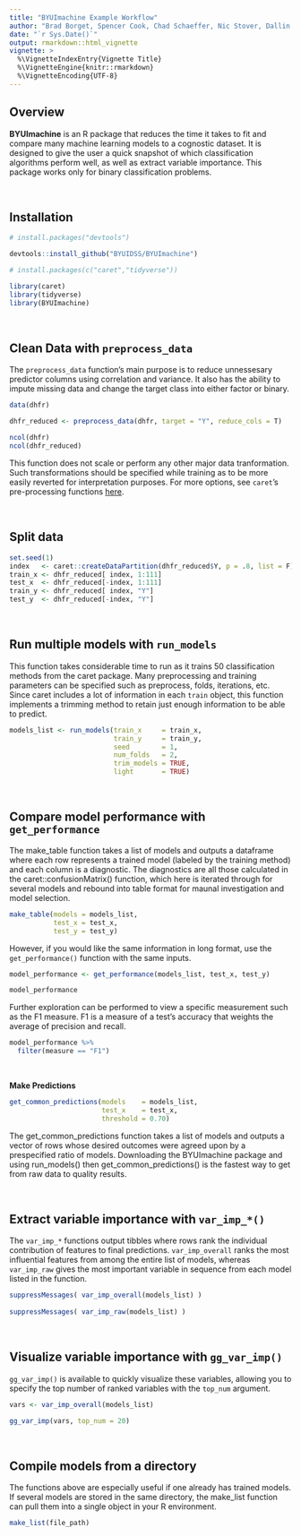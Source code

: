 ```yaml
---
title: "BYUImachine Example Workflow"
author: "Brad Borget, Spencer Cook, Chad Schaeffer, Nic Stover, Dallin Webb"
date: "`r Sys.Date()`"
output: rmarkdown::html_vignette
vignette: >
  %\VignetteIndexEntry{Vignette Title}
  %\VignetteEngine{knitr::rmarkdown}
  %\VignetteEncoding{UTF-8}
---
```


## Overview

**BYUImachine** is an R package that reduces the time it takes to fit and compare many machine learning models to a cognostic dataset. It is designed to give the user a quick snapshot of which classification algorithms perform well, as well as extract variable importance. This package works only for binary classification problems.

<br>

## Installation

```r
# install.packages("devtools")

devtools::install_github("BYUIDSS/BYUImachine")
```

```r
# install.packages(c("caret","tidyverse"))

library(caret)
library(tidyverse)
library(BYUImachine)
```

<br>

## Clean Data with `preprocess_data`

The `preprocess_data` function's main purpose is to reduce unnessesary predictor columns using correlation and variance. It also has the ability to impute missing data and change the target class into either factor or binary. 

```r
data(dhfr)

dhfr_reduced <- preprocess_data(dhfr, target = "Y", reduce_cols = T)
```

```r
ncol(dhfr)
ncol(dhfr_reduced)
```


This function does not scale or perform any other major data tranformation. Such transformations should be specified while training as to be more easily reverted for interpretation purposes. For more options, see `caret`'s pre-processing functions [here](http://topepo.github.io/caret/pre-processing.html){target="_blank"}.

<br>

## Split data

```r
set.seed(1)
index   <- caret::createDataPartition(dhfr_reduced$Y, p = .8, list = F)
train_x <- dhfr_reduced[ index, 1:111]
test_x  <- dhfr_reduced[-index, 1:111]
train_y <- dhfr_reduced[ index, "Y"]
test_y  <- dhfr_reduced[-index, "Y"]
```


<br>

## Run multiple models with `run_models`

This function takes considerable time to run as it trains 50 classification methods from the caret package. Many preprocessing and training parameters can be specified such as preprocess, folds, iterations, etc. Since caret includes a lot of information in each `train` object, this function implements a trimming method to retain just enough information to be able to predict.

```r
models_list <- run_models(train_x     = train_x, 
                          train_y     = train_y, 
                          seed        = 1, 
                          num_folds   = 2, 
                          trim_models = TRUE, 
                          light       = TRUE)
```

<br>

## Compare model performance with `get_performance`

The make_table function takes a list of models and outputs a dataframe where each row represents a trained model (labeled by the training method) and each column is a diagnostic. The diagnostics are all those calculated in the caret::confusionMatrix() function, which here is iterated through for several models and rebound into table format for maunal investigation and model selection.

```r
make_table(models = models_list,
           test_x = test_x,
           test_y = test_y)
```

However, if you would like the same information in long format, use the `get_performance()` function with the same inputs.

```r
model_performance <- get_performance(models_list, test_x, test_y)

model_performance
```

Further exploration can be performed to view a specific measurement such as the F1 measure. F1 is a measure of a test's accuracy that weights the average of precision and recall.

```r
model_performance %>%
  filter(measure == "F1")
```

<br>

**Make Predictions**

```r
get_common_predictions(models    = models_list, 
                       test_x    = test_x, 
                       threshold = 0.70)
```

The get_common_predictions function takes a list of models and outputs a vector of rows whose desired outcomes were agreed upon by a prespecified ratio of models. Downloading the BYUImachine package and using run_models() then get_common_predictions() is the fastest way to get from raw data to quality results.

<br>



## Extract variable importance with `var_imp_*()`

The `var_imp_*` functions output tibbles where rows rank the individual contribution of features to final predictions. `var_imp_overall` ranks the most influential features from among the entire list of models, whereas `var_imp_raw` gives the most important variable in sequence from each model listed in the function.

```r
suppressMessages( var_imp_overall(models_list) ) 
 
suppressMessages( var_imp_raw(models_list) )

```

<br>

## Visualize variable importance with `gg_var_imp()`

`gg_var_imp()` is available to quickly visualize these variables, allowing you to specify the top number of ranked variables with the `top_num` argument.

```r
vars <- var_imp_overall(models_list)

gg_var_imp(vars, top_num = 20)
```

<br>

## Compile models from a directory

The functions above are especially useful if one already has trained models. If several models are stored in the same directory, the make_list function can pull them into a single object in your R environment.

```r
make_list(file_path)
```

<br>
